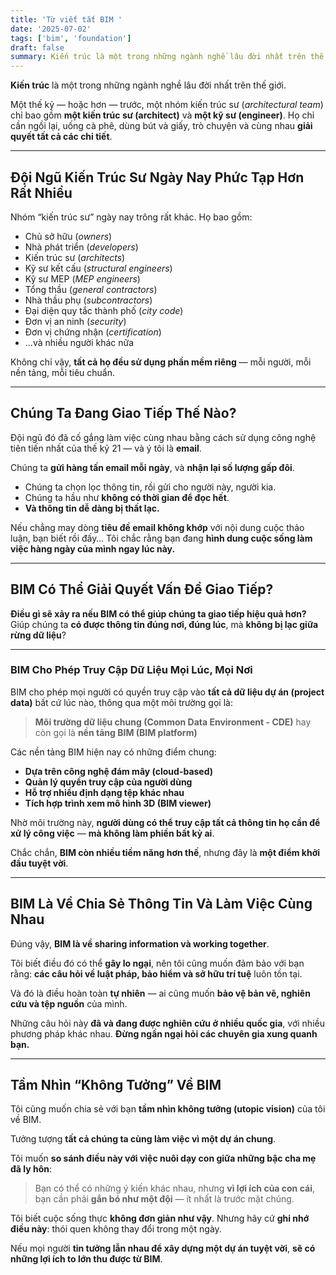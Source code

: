 ```yaml
---
title: 'Từ viết tắt BIM '
date: '2025-07-02'
tags: ['bim', 'foundation']
draft: false
summary: Kiến trúc là một trong những ngành nghề lâu đời nhất trên thế giới. Một thế kỷ hoặc hơn trước, một nhóm kiến trúc sư (architectural team) bao gồm một kiến trúc sư (architect) và một kỹ sư (engineer). Họ chỉ cần ngồi lại, uống cà phê, dùng bút và giấy, rồi trò chuyện và cùng nhau giải quyết tất cả các chi tiết.
---
```


**Kiến trúc** là một trong những ngành nghề lâu đời nhất trên thế giới.

Một thế kỷ — hoặc hơn — trước, một nhóm kiến trúc sư (_architectural team_) chỉ bao gồm **một kiến trúc sư (architect)** và **một kỹ sư (engineer)**. Họ chỉ cần ngồi lại, uống cà phê, dùng bút và giấy, trò chuyện và cùng nhau **giải quyết tất cả các chi tiết**.

---

## **Đội Ngũ Kiến Trúc Sư Ngày Nay Phức Tạp Hơn Rất Nhiều**

Nhóm “kiến trúc sư” ngày nay trông rất khác.
Họ bao gồm:

- Chủ sở hữu (_owners_)
- Nhà phát triển (_developers_)
- Kiến trúc sư (_architects_)
- Kỹ sư kết cấu (_structural engineers_)
- Kỹ sư MEP (_MEP engineers_)
- Tổng thầu (_general contractors_)
- Nhà thầu phụ (_subcontractors_)
- Đại diện quy tắc thành phố (_city code_)
- Đơn vị an ninh (_security_)
- Đơn vị chứng nhận (_certification_)
- ...và nhiều người khác nữa

Không chỉ vậy, **tất cả họ đều sử dụng phần mềm riêng** — mỗi người, mỗi nền tảng, mỗi tiêu chuẩn.

---

## **Chúng Ta Đang Giao Tiếp Thế Nào?**

Đội ngũ đó đã cố gắng làm việc cùng nhau bằng cách sử dụng công nghệ tiên tiến nhất của thế kỷ 21 — và ý tôi là **email**.

Chúng ta **gửi hàng tấn email mỗi ngày**, và **nhận lại số lượng gấp đôi**.

- Chúng ta chọn lọc thông tin, rồi gửi cho người này, người kia.
- Chúng ta hầu như **không có thời gian để đọc hết**.
- **Và thông tin dễ dàng bị thất lạc.**

Nếu chẳng may dòng **tiêu đề email không khớp** với nội dung cuộc thảo luận, bạn biết rồi đấy…
Tôi chắc rằng bạn đang **hình dung cuộc sống làm việc hàng ngày của mình ngay lúc này.**

---

## **BIM Có Thể Giải Quyết Vấn Đề Giao Tiếp?**

**Điều gì sẽ xảy ra nếu BIM có thể giúp chúng ta giao tiếp hiệu quả hơn?**
Giúp chúng ta **có được thông tin đúng nơi, đúng lúc**, mà **không bị lạc giữa rừng dữ liệu**?

---

### BIM Cho Phép Truy Cập Dữ Liệu Mọi Lúc, Mọi Nơi

BIM cho phép mọi người có quyền truy cập vào **tất cả dữ liệu dự án (project data)** bất cứ lúc nào, thông qua một môi trường gọi là:

> **Môi trường dữ liệu chung (Common Data Environment - CDE)**
> hay còn gọi là **nền tảng BIM (BIM platform)**

Các nền tảng BIM hiện nay có những điểm chung:

- **Dựa trên công nghệ đám mây (cloud-based)**
- **Quản lý quyền truy cập của người dùng**
- **Hỗ trợ nhiều định dạng tệp khác nhau**
- **Tích hợp trình xem mô hình 3D (BIM viewer)**

Nhờ môi trường này, **người dùng có thể truy cập tất cả thông tin họ cần để xử lý công việc** — **mà không làm phiền bất kỳ ai**.

Chắc chắn, **BIM còn nhiều tiềm năng hơn thế**, nhưng đây là **một điểm khởi đầu tuyệt vời**.

---

## **BIM Là Về Chia Sẻ Thông Tin Và Làm Việc Cùng Nhau**

Đúng vậy, **BIM là về sharing information và working together**.

Tôi biết điều đó có thể **gây lo ngại**, nên tôi cũng muốn đảm bảo với bạn rằng:
**các câu hỏi về luật pháp, bảo hiểm và sở hữu trí tuệ** luôn tồn tại.

Và đó là điều hoàn toàn **tự nhiên** — ai cũng muốn **bảo vệ bản vẽ, nghiên cứu và tệp nguồn** của mình.

Những câu hỏi này **đã và đang được nghiên cứu ở nhiều quốc gia**, với nhiều phương pháp khác nhau.
**Đừng ngần ngại hỏi các chuyên gia xung quanh bạn.**

---

## **Tầm Nhìn “Không Tưởng” Về BIM**

Tôi cũng muốn chia sẻ với bạn **tầm nhìn không tưởng (utopic vision)** của tôi về BIM.

Tưởng tượng **tất cả chúng ta cùng làm việc vì một dự án chung**.

Tôi muốn **so sánh điều này với việc nuôi dạy con giữa những bậc cha mẹ đã ly hôn**:

> Bạn có thể có những ý kiến khác nhau,
> nhưng **vì lợi ích của con cái**, bạn cần phải **gắn bó như một đội** — ít nhất là trước mặt chúng.

Tôi biết cuộc sống thực **không đơn giản như vậy**.
Nhưng hãy cứ **ghi nhớ điều này**: thói quen không thay đổi trong một ngày.

Nếu mọi người **tin tưởng lẫn nhau để xây dựng một dự án tuyệt vời**,
**sẽ có những lợi ích to lớn thu được từ BIM**.
